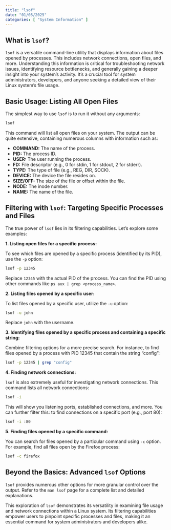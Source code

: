 ```yaml
---
title: "lsof"
date: "01/05/2025"
categories: [ "System Information" ]
---
```

## What is `lsof`?

`lsof` is a versatile command-line utility that displays information about files opened by processes. This includes network connections, open files, and more.  Understanding this information is critical for troubleshooting network issues, identifying resource bottlenecks, and generally gaining a deeper insight into your system's activity.  It's a crucial tool for system administrators, developers, and anyone seeking a detailed view of their Linux system's file usage.

## Basic Usage: Listing All Open Files

The simplest way to use `lsof` is to run it without any arguments:

```bash
lsof
```

This command will list all open files on your system.  The output can be quite extensive, containing numerous columns with information such as:

* **COMMAND:** The name of the process.
* **PID:** The process ID.
* **USER:** The user running the process.
* **FD:** File descriptor (e.g., 0 for stdin, 1 for stdout, 2 for stderr).
* **TYPE:** The type of file (e.g., REG, DIR, SOCK).
* **DEVICE:** The device the file resides on.
* **SIZE/OFF:** The size of the file or offset within the file.
* **NODE:** The inode number.
* **NAME:** The name of the file.


## Filtering with `lsof`:  Targeting Specific Processes and Files

The true power of `lsof` lies in its filtering capabilities.  Let's explore some examples:

**1. Listing open files for a specific process:**

To see which files are opened by a specific process (identified by its PID), use the `-p` option:

```bash
lsof -p 12345
```
Replace `12345` with the actual PID of the process.  You can find the PID using other commands like `ps aux | grep <process_name>`.


**2. Listing files opened by a specific user:**

To list files opened by a specific user, utilize the `-u` option:

```bash
lsof -u john
```
Replace `john` with the username.


**3. Identifying files opened by a specific process and containing a specific string:**

Combine filtering options for a more precise search. For instance, to find files opened by a process with PID 12345 that contain the string "config":


```bash
lsof -p 12345 | grep "config"
```


**4.  Finding network connections:**

`lsof` is also extremely useful for investigating network connections. This command lists all network connections:


```bash
lsof -i
```

This will show you listening ports, established connections, and more. You can further filter this:  to find connections on a specific port (e.g., port 80):


```bash
lsof -i :80
```


**5. Finding files opened by a specific command:**

You can search for files opened by a particular command using `-c` option. For example, find all files open by the Firefox process:

```bash
lsof -c firefox
```

##  Beyond the Basics: Advanced `lsof` Options

`lsof` provides numerous other options for more granular control over the output. Refer to the `man lsof` page for a complete list and detailed explanations.


This exploration of `lsof` demonstrates its versatility in examining file usage and network connections within a Linux system.  Its filtering capabilities empower users to pinpoint specific processes and files, making it an essential command for system administrators and developers alike.

